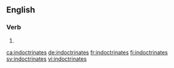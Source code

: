 ==English==

===Verb===
{{head|en|verb form}}

# {{en-third-person singular of|indoctrinate}}

[[ca:indoctrinates]]
[[de:indoctrinates]]
[[fr:indoctrinates]]
[[fi:indoctrinates]]
[[sv:indoctrinates]]
[[vi:indoctrinates]]